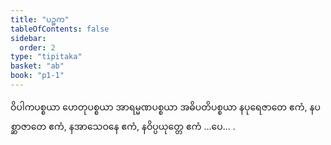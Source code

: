 ```yaml
---
title: "ပဉ္စက"
tableOfContents: false
sidebar:
  order: 2
type: "tipitaka"
basket: "ab"
book: "p1-1"
---
```



<DynamicBreadcrumb />

<Paragraph number="316" book="p1-1">
ဝိပါကပစ္စယာ ဟေတုပစ္စယာ အာရမ္မဏပစ္စယာ အဓိပတိပစ္စယာ နပုရေဇာတေ ဧကံ, နပစ္ဆာဇာတေ ဧကံ, နအာသေဝနေ ဧကံ, နဝိပ္ပယုတ္တေ ဧကံ …ပေ… .
</Paragraph>